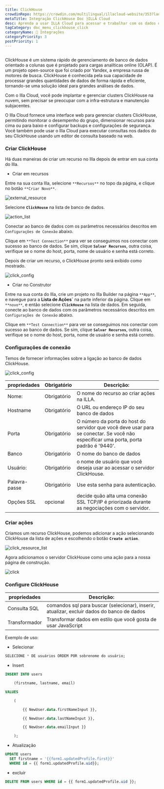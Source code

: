 ```yaml
---
title: ClickHouse
crowdinRepo: https://crowdin.com/multilingual/illacloud-website/353?languages=pt&filter=basic&value=0
metaTitle: Integração ClickHouse Doc ├ILLA Cloud
desc: Aprenda a usar ILLA Cloud para acessar e trabalhar com os dados do ClickHouse. Construa apps, visualize dados e automatize fluxos de trabalho com ILLA Cloud.
tagCategory: doc_menu_clickhouse_click
categoryName: 🔨 Integrações
categoryPriority: 3
postPriority: 1
---
```


## <h2 hidden>O que é ClickHouse?</h2>

ClickHouse é um sistema rápido de gerenciamento de banco de dados orientado a colunas que é projetado para cargas analíticas online (OLAP). É um projeto open-source que foi criado por Yandex, a empresa russa de motores de busca. ClickHouse é conhecida pela sua capacidade de processar grandes quantidades de dados de forma rápida e eficiente, tornando-se uma solução ideal para grandes análises de dados.

Com o Illa Cloud, você pode implantar e gerenciar clusters ClickHouse na nuvem, sem precisar se preocupar com a infra-estrutura e manutenção subjacentes.

O Illa Cloud fornece uma interface web para gerenciar clusters ClickHouse, permitindo monitorar o desempenho do grupo, dimensionar recursos para cima ou para baixo e configurar backups e configurações de segurança. Você também pode usar o Illa Cloud para executar consultas nos dados do seu ClickHouse usando um editor de consulta baseado na web.

### Criar ClickHouse

Há duas maneiras de criar um recurso no Illa depois de entrar em sua conta do Illa.

-   Criar em recursos

Entre na sua conta Illa, selecione `**Recursos**` no topo da página, e clique no botão `**Criar Novo**`.

![external_resource](https://cdn.illacloud.com/official-website/img/docs/external_resource.png)

Selecione **`ClickHouse`** na lista de banco de dados.

![action_list](https://cdn.illacloud.com/official-website/img/docs/action_list.png)

Conectar ao banco de dados com os parâmetros necessários descritos em `Configurações de Conexão` abaixo.

Clique em `**Test Connection**` para ver se conseguimos nos conectar com sucesso ao banco de dados. Se sim, clique **`Salvar Recursos`**, outra coisa, verifique se o nome do host, porta, nome de usuário e senha está correto.

Depois de criar um recurso, o ClickHouse pronto será exibido como mostrado.

![click_config](https://cdn.illacloud.com/official-website/img/docs/click_config.png)

-   Criar no Construtor

Entre na sua conta do Illa, crie um projeto no Illa Builder na página `**App**`, e navegue para a **Lista de Ações\`** na parte inferior da página. Clique em `**novo**`, e então selecione **`ClickHouse`** na lista de dados. Em seguida, conecte ao banco de dados com os parâmetros necessários descritos em `Configurações de Conexão` abaixo.

Clique em `**Test Connection**` para ver se conseguimos nos conectar com sucesso ao banco de dados. Se sim, clique **`Salvar Recursos`**, outra coisa, verifique se o nome do host, porta, nome de usuário e senha está correto.

### Configurações de conexão

Temos de fornecer informações sobre a ligação ao banco de dados ClickHouse.

![click_config](https://cdn.illacloud.com/official-website/img/docs/click_config.png)

| propriedades     | Obrigatório | Descrição:                                                                                                                           |
| ---------------- | ----------- | ------------------------------------------------------------------------------------------------------------------------------------ |
| Nome:            | Obrigatório | O nome do recurso ao criar ações na ILLA.                                                                                            |
| Hostname         | Obrigatório | O URL ou endereço IP do seu banco de dados                                                                                           |
| Porta            | Obrigatório | O número da porta do host do servidor que você deve usar para se conectar. Se você não especificar uma porta, porta padrão é '9440'. |
| Banco            | Obrigatório | O nome do banco de dados                                                                                                             |
| Usuário:         | Obrigatório | o nome de usuário que você deseja usar ao acessar o servidor ClickHouse.                                                             |
| Palavra-passe    | Obrigatório | Use esta senha para autenticação.                                                                                                    |
| Opções SSL       | opcional    | decide quão alta uma conexão SSL TCP/IP é priorizada durante as negociações com o servidor.                                          |

### Criar ações

Criamos um recurso ClickHouse, podemos adicionar a ação selecionando ClickHouse da lista de ações e escolhendo o botão **`Create action`**.

![click_resource_list](https://cdn.illacloud.com/official-website/img/docs/clik_resource_list.png)

Agora adicionamos o servidor ClickHouse como uma ação para a nossa página de construção.

![click](https://cdn.illacloud.com/official-website/img/docs/click.png)

### Configure ClickHouse

| propriedades   | Descrição:                                                                                 |
| -------------- | ------------------------------------------------------------------------------------------ |
| Consulta SQL   | comandos sql para buscar (selecionar), inserir, atualizar, excluir dados do banco de dados |
| Transformador  | Transformar dados em estilo que você gosta de usar JavaScript                              |

Exemplo de uso:

-   Selecionar

```sql
SELECIONE * DE usuários ORDEM POR sobrenome do usuário;
```

-   Insert

```sql
INSERT INTO users

	(firstname, lastname, email)

VALUES

	(

		{{ NewUser.data.firstNameInput }},

		{{ NewUser.data.lastNameInput }},

		{{ NewUser.data.emailInput }}

	);
```

-   Atualização

```sql
UPDATE users
  SET firstname = '{{form1.updatedProfile.first}}'
  WHERE id = {{ form1.updatedProfile.uid}};
```

-   excluir

```sql
DELETE FROM users WHERE id = {{ form1.updatedProfile.uid }};
```
